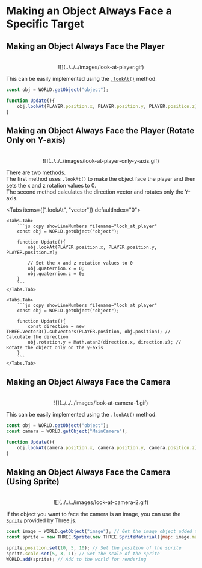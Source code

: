 
# Making an Object Always Face a Specific Target

## Making an Object Always Face the Player

<center>
<br/>
![](../../../images/look-at-player.gif)
</center>

This can be easily implemented using the [`.lookAt()`](../script/built-in/three/object3d#lookat) method.

```js copy showLineNumbers filename="look_at_player"
const obj = WORLD.getObject("object");

function Update(){
    obj.lookAt(PLAYER.position.x, PLAYER.position.y, PLAYER.position.z);
}
```

## Making an Object Always Face the Player (Rotate Only on Y-axis)

<center>
<br/>
![](../../../images/look-at-player-only-y-axis.gif)
</center>

There are two methods.  
The first method uses `.lookAt()` to make the object face the player and then sets the x and z rotation values to 0.  
The second method calculates the direction vector and rotates only the Y-axis.

<Tabs items={[".lookAt", "vector"]} defaultIndex="0">

    <Tabs.Tab>
        ```js copy showLineNumbers filename="look_at_player"
        const obj = WORLD.getObject("object");

        function Update(){
            obj.lookAt(PLAYER.position.x, PLAYER.position.y, PLAYER.position.z);

            // Set the x and z rotation values to 0
            obj.quaternion.x = 0;
            obj.quaternion.z = 0;
        }
        ```
    </Tabs.Tab>

    <Tabs.Tab>
        ```js copy showLineNumbers filename="look_at_player"
        const obj = WORLD.getObject("object");

        function Update(){
            const direction = new THREE.Vector3().subVectors(PLAYER.position, obj.position); // Calculate the direction
            obj.rotation.y = Math.atan2(direction.x, direction.z); // Rotate the object only on the y-axis
        }
        ```
    </Tabs.Tab>

</Tabs>

## Making an Object Always Face the Camera

<center>
<br/>
![](../../../images/look-at-camera-1.gif)
</center>

This can be easily implemented using the `.lookAt()` method.

```js copy showLineNumbers filename="look_at_camera"
const obj = WORLD.getObject("object");
const camera = WORLD.getObject("MainCamera");

function Update(){
    obj.lookAt(camera.position.x, camera.position.y, camera.position.z);
}
```

## Making an Object Always Face the Camera (Using Sprite)

<center>
<br/>
![](../../../images/look-at-camera-2.gif)
</center>

If the object you want to face the camera is an image, you can use the [`Sprite`](../script/built-in/three/sprite.mdx) provided by Three.js.

```js copy showLineNumbers filename="look_at_camera"
const image = WORLD.getObject("image"); // Get the image object added to the scene
const sprite = new THREE.Sprite(new THREE.SpriteMaterial({map: image.material.map})); // Create a Sprite object with the image

sprite.position.set(10, 5, 10); // Set the position of the sprite
sprite.scale.set(5, 3, 1); // Set the scale of the sprite
WORLD.add(sprite); // Add to the world for rendering
```